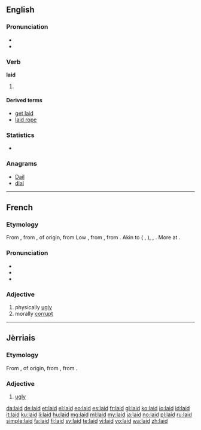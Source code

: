 ==English==

===Pronunciation===
* {{audio|en-us-laid.ogg|Audio (US)}}
* {{rhymes|eɪd}}

===Verb===
'''laid'''

# {{past of|lay}}

====Derived terms====
* [[get laid]]
* [[laid rope]]

===Statistics===
* {{rank|sound|didn't|natural|516|laid|cold|led|low}}

===Anagrams===
* [[Dail#English|Dail]]
* [[dial#English|dial]]

----

==French==

===Etymology===
From {{etyl|frm|fr}} {{term|laid||hideous, ugly|lang=frm}}, from {{etyl|fro|fr}} {{term|laid|laid, leid|unpleasant, horrible, odious|lang=fro}}, of {{etyl|gem|fr}} origin, from Low {{etyl|frk|fr}} {{recons|laiþ|laiþ|unpleasant, obstinate, odious|lang=frk}}, from {{proto|Germanic|laiþaz|sorrowful, unpleasant|lang=fr}}, from {{proto|Indo-European|leyt-|unpleasant|lang=fr}}. Akin to {{etyl|goh|-}} {{term|leid||unpleasant, odious|lang=goh}} ({{etyl|de|-}} {{term|leid||unfortunate|lang=de}}, {{term|Leid||grief|lang=de}}), {{etyl|non|-}} {{term|leiþr||odious|lang=non}}, {{etyl|ang|-}} {{term|laþ|lāþ|unpleasant, odious|lang=ang}}. More at {{l|en|loath}}.

===Pronunciation===
* {{IPA|[lɛ]|lang=fr}}
* {{audio|Fr-laid.ogg|audio}}
* {{homophones|lai|laie|lait|lang=fr}}

===Adjective===
{{fr-adj}}

# physically [[ugly]]
# morally [[corrupt]]

----

==Jèrriais==

===Etymology===
From {{etyl|fro|roa-jer}} {{term|laid|laid, leid|unpleasant, horrible, odious|lang=fro}}, of {{etyl|gem|roa-jer}} origin, from {{proto|Germanic|laiþaz|sorrowful, unpleasant|lang=roa-jer}}, from {{proto|Indo-European|leyt-|unpleasant|lang=roa-jer}}.

===Adjective===
{{roa-jer-adj}}

# [[ugly]]

[[da:laid]]
[[de:laid]]
[[et:laid]]
[[el:laid]]
[[eo:laid]]
[[es:laid]]
[[fr:laid]]
[[gl:laid]]
[[ko:laid]]
[[io:laid]]
[[id:laid]]
[[it:laid]]
[[ku:laid]]
[[li:laid]]
[[hu:laid]]
[[mg:laid]]
[[ml:laid]]
[[my:laid]]
[[ja:laid]]
[[no:laid]]
[[pl:laid]]
[[ru:laid]]
[[simple:laid]]
[[fa:laid]]
[[fi:laid]]
[[sv:laid]]
[[te:laid]]
[[vi:laid]]
[[vo:laid]]
[[wa:laid]]
[[zh:laid]]
